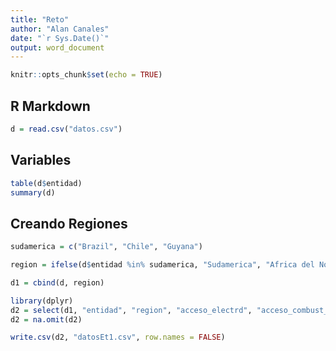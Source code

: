 ---
title: "Reto"
author: "Alan Canales"
date: "`r Sys.Date()`"
output: word_document
---

```{r setup, include=FALSE}
knitr::opts_chunk$set(echo = TRUE)
```

## R Markdown

```{r}
d = read.csv("datos.csv")
```

## Variables

```{r}
table(d$entidad)
summary(d)
```
## Creando Regiones

```{r}

sudamerica = c("Brazil", "Chile", "Guyana")

region = ifelse(d$entidad %in% sudamerica, "Sudamerica", "Africa del Norte")

d1 = cbind(d, region)

library(dplyr)
d2 = select(d1, "entidad", "region", "acceso_electrd", "acceso_combust_limpios", "electrd_fosiles", "crecimiento_PIB", "densidad_pobl_Km2")
d2 = na.omit(d2)

write.csv(d2, "datosEt1.csv", row.names = FALSE)

```
